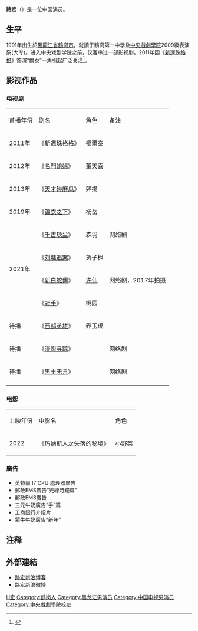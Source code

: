 {{Refimprove|time=2022-02-26}}
{{藝人
| 姓名 = 路宏
| 類型 = 男演員
| 圖片 =
| 圖片尺寸 =
| 圖片簡介 =
| 英文名 = 
| 原名 =
| 綽號 =
| 羅馬拼音 = Lu Hong 
| 國籍 = {{PRC}}
| 民族 = [[漢族|漢族]]
| 籍貫 =
| 出生日期 = {{birth date and age|1991|1|11}}
| 出生地點 = {{CHN}}[[黑龍江省|黑龍江省]][[鹤岗市|鹤岗市]]
| 職業 = [[演員|演員]]
| 語言 = [[漢語|漢語]]、[[英語|英語]]
| 教育程度 = [[中央戲劇學院|中央戲劇學院]]表演系(大专)
| 出道作 =
| 出道日期 = 2009年
| 代表作 = [[還珠格格_(2011年電視劇)|新還珠格格]]
| 活躍年代 = 2011年至今
| 經紀公司 =萤火虫影视工作室（2017-）<br>[[北京神艺文化传播有限公司|北京神艺]]（2011-2017）
| 網站 =
| 相關團體 =
| 獎項 =
| IMDb =
}}
'''路宏'''（{{bd|1991年|1月11日|}}）是一位中国演员。

==生平==

1991年出生於[[黑龍江省|黑龍江省]][[鶴崗市|鶴崗市]]，就讀于鶴崗第一中學及[[中央戲劇學院|中央戲劇學院]]2009級表演系(大专)。进入中央戏剧学院之前，仅客串过一部影视剧。2011年因《[[還珠格格_(2011年電視劇)|新還珠格格]]》饰演“爾泰”一角引起广泛关注<ref>{{Cite web |url=http://epaper.xxcb.cn/XXCBA/html/2013-05/24/content_2710260.htm |title=路宏：瞧不起新人，是目光太短浅|accessdate=2022-02-26 |author=记者：沈参|date=2013-05-24|work= |publisher=潇湘晨报数字报|quote=路宏出生于1991年，刚出道就在《新还珠格格》中出演“福尔泰”[……]路宏第一次“触电”，是在考戏剧学院之前。虽然只是一次客串机会[……]|language=Zh-hans }}</ref>。

==影视作品==
===电视剧===
{|class="wikitable"
|-style="background:LightSkyBlue; color:black; font-weight:bold; text-align:center;"
|首播年份 || 剧名 || 角色 ||备注
|-
| 2011年 || 《[[還珠格格_(2011年電視劇)|新還珠格格]]》 || 福爾泰 || 
|-
| 2012年 || 《[[名門媳婦|名門媳婦]]》 || 董天喜 || 
|-
| 2013年 || 《[[天才碰麻瓜|天才碰麻瓜]]》 || 羿揚 ||
|-
| 2019年  || 《[[锦衣之下|锦衣之下]]》||杨岳 ||
|-
| rowspan=4|  2021年  || 《[[千古玦尘|千古玦尘]]》 ||森羽  ||网络剧
|-
|   《[[刘墉追案|刘墉追案]]》 || 贺子枫 ||
|-
|  《[[新白蛇傳|新白蛇傳]]》 || [[许仙|许仙]] ||网络剧，2017年拍摄
|-
|  《[[对手_(2021年电视剧)|对手]]》 || 桃园 ||
|-
| 待播 || 《[[西部英雄|西部英雄]]》 || 乔玉琨 ||
|-
| 待播 || 《[[漫影寻踪|漫影寻踪]]》 ||   ||网络剧
|-
| 待播 || 《[[黑土无言|黑土无言]]》 ||   ||网络剧
|-
|}

===电影===
{| class="wikitable"
|-style="background:LightSkyBlue; color:black; font-weight:bold; text-align:center;"
| 上映年份 || 电影名 || 角色
|-
|2022||《玛纳斯人之失落的秘境》||小野菜
|}

=== 廣告 ===
*英特爾 I7 CPU 處理器廣告　 　　
*郵政EMS廣告“光線時鐘篇” 　　
*郵政EMS廣告 　　 
*三元牛奶廣告“手”篇 　　 
*工商銀行介绍片 　　 
*蒙牛牛奶廣告“新年”

== 注释 ==

{{Reflist|25em}}

== 外部連結 ==
* [http://blog.sina.com.cn/blogluhong 路宏新浪博客] {{Wayback|url=http://blog.sina.com.cn/blogluhong |date=20110821224940 }}
* [http://weibo.com/microblogluhong 路宏新浪微博] {{Wayback|url=http://weibo.com/microblogluhong |date=20111212125331 }}

{{DEFAULTSORT:L路}}
[[Category:路姓|H宏]]
[[Category:鹤岗人|Category:鹤岗人]]
[[Category:黑龙江男演员|Category:黑龙江男演员]]
[[Category:中国电视男演员|Category:中国电视男演员]]
[[Category:中央戲劇學院校友|Category:中央戲劇學院校友]]